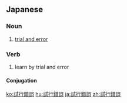 ==Japanese==
{{ja-kanjitab|し|こう|さく|ご|yomi=on}}

===Noun===
{{ja-noun|しこう さくご}}

# [[trial and error]]

===Verb===
{{ja-verb-suru|しこう さくご}}

# learn by trial and error

====Conjugation====
{{ja-suru|しこう さくご}}

[[ko:試行錯誤]]
[[hu:試行錯誤]]
[[ja:試行錯誤]]
[[zh:試行錯誤]]